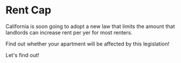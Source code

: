 
# Rent Cap

California is soon going to adopt a new law that limits the amount that landlords can increase rent per yer for most renters.

Find out whether your apartment will be affected by this legislation!

<PrimaryButton to="/coverage">Let's find out!</PrimaryButton>
